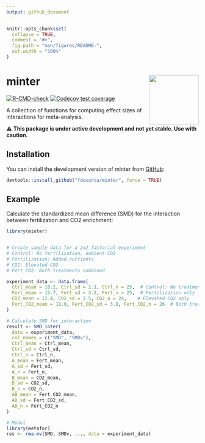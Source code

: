 ```yaml
---
output: github_document
---
```


<!-- README.md is generated from README.Rmd. Please edit that file -->

```r
knitr::opts_chunk$set(
  collapse = TRUE,
  comment = "#>",
  fig.path = "man/figures/README-",
  out.width = "100%"
)
```

# minter <img src="man/figures/minter_logo.png" align="right" alt="" width="130" />

<!-- badges: start -->
[![R-CMD-check](https://github.com/fdecunta/minter/actions/workflows/R-CMD-check.yaml/badge.svg)](https://github.com/fdecunta/minter/actions/workflows/R-CMD-check.yaml)
[![Codecov test coverage](https://codecov.io/gh/fdecunta/minter/graph/badge.svg)](https://app.codecov.io/gh/fdecunta/minter)
<!-- badges: end -->

A collection of functions for computing effect sizes of interactions for meta-analysis.

⚠️ **This package is under active development and not yet stable. Use with caution.**


## Installation

You can install the development version of minter from [GitHub](https://github.com/fdecunta/minter):

```r
devtools::install_github("fdecunta/minter", force = TRUE)
```

## Example

Calculate the standardized mean difference (SMD) for the interaction between fertilization and CO2 enrichment:

```r
library(minter)


# Create sample data for a 2x2 factorial experiment
# Control: No fertilization, ambient CO2
# Fertilization: Added nutrients
# CO2: Elevated CO2
# Fert_CO2: Both treatments combined

experiment_data <- data.frame(
  Ctrl_mean = 10.2, Ctrl_sd = 2.1, Ctrl_n = 25,  # Control: No treatment
  Fert_mean = 15.7, Fert_sd = 3.2, Fert_n = 25,  # Fertilization only
  CO2_mean = 12.4, CO2_sd = 2.5, CO2_n = 24,    # Elevated CO2 only
  Fert_CO2_mean = 18.9, Fert_CO2_sd = 3.8, Fert_CO2_n = 26  # Both treatments
)

# Calculate SMD for interaction
result <- SMD_inter(
  data = experiment_data,
  col_names = c("SMD", "SMDv"),
  Ctrl_mean = Ctrl_mean,
  Ctrl_sd = Ctrl_sd,
  Ctrl_n = Ctrl_n,
  A_mean = Fert_mean,
  A_sd = Fert_sd,
  A_n = Fert_n,
  B_mean = CO2_mean,
  B_sd = CO2_sd,
  B_n = CO2_n,
  AB_mean = Fert_CO2_mean,
  AB_sd = Fert_CO2_sd,
  AB_n = Fert_CO2_n
)

# Model
library(metafor)
res <- rma.mv(SMD, SMDv, ..., data = experiment_data)
```
